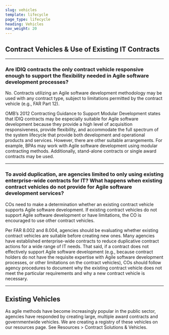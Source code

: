 ```yaml
---
slug: vehicles
template: lifecycle
page_type: lifecycle
heading: Vehicles
nav_weight: 20
---
```


## Contract Vehicles & Use of Existing IT Contracts

***
<a name="idiq-contracts"></a> 
### Are IDIQ contracts the only contract vehicle responsive enough to support the flexibility needed in Agile software development processes?

No. Contracts utilizing an Agile software development methodology may be used with any contract type, subject to limitations permitted by the contract vehicle (e.g., FAR Part 12). 

OMB’s 2012 Contracting Guidance to Support Modular Development states that IDIQ contracts may be especially suitable for Agile software development because they provide a high level of acquisition responsiveness, provide flexibility, and accommodate the full spectrum of the system lifecycle that provide both development and operational products and services.  However, there are other suitable arrangements.  For example, BPAs may work with Agile software development using modular contracting methods.  Additionally, stand-alone contracts or single award contracts may be used.  

***
<a name="enterprise-wide"></a>
### To avoid duplication, are agencies limited to only using existing enterprise-wide contracts for IT?  What happens when existing contract vehicles do not provide for Agile software development services?

COs need to make a determination whether an existing contract vehicle supports Agile software development.  If existing contract vehicles do not support Agile software development or have limitations, the CO is encouraged to use other contract vehicles.

Per FAR 8.002 and 8.004, agencies should be evaluating whether existing contract vehicles are suitable before creating new ones.  Many agencies have established enterprise-wide contracts to reduce duplicative contract actions for a wide range of IT needs.  That said, if a contract does not effectively support Agile software development (e.g., because contract holders do not have the requisite expertise with Agile software development processes, or other limitations on the contract vehicles), COs should follow agency procedures to document why the existing contract vehicle does not meet the particular requirements and why a new contract vehicle is necessary.

***

## Existing Vehicles

As agile methods have become increasingly popular in the public sector, agencies have responded by creating large, multiple award contracts and governmentwide vehicles. We are creating a registry of these vehicles on our resources page. See Resources > Contract Solutions & Vehicles.
